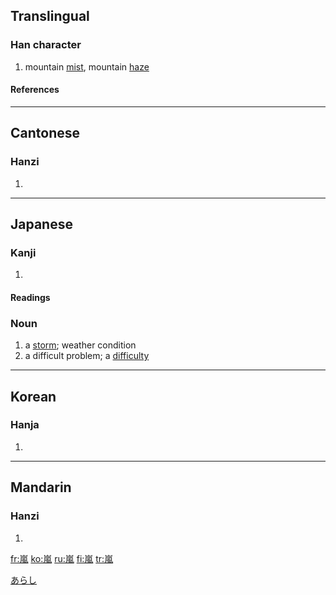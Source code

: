 {{see|岚|嵐}}
==Translingual==

===Han character===
{{Han char|rn=46|rad=山|as=09|sn=12|four=2221<sub>7</sub>|canj=山竹弓戈 (UHNI)}}
# mountain [[mist]], mountain [[haze]]

====References====
{{Han ref|kx=0316.250|dkj=08289|dj=0617.040|hdz=10788.090|uh=5D50|ud=23888|bh=B450|bd=46160}}

----
==Cantonese==

===Hanzi===
{{yue-hanzi|jyut=|y=laam4}}
# {{defn|Cantonese}}

----
==Japanese==

===Kanji===
{{ja-kanji|grade=|rs=山09}}
# {{defn|Japanese}} 

====Readings====
{{ja-readings|on=[[らん]] ([[ran]])|kun=[[あらし]] ([[arashi]])}}

===Noun===
{{ja-noun|k|count=|hira=あらし|kata=|rom=arashi|kanji=|kyu=|shin=|hidx=}}
# a [[storm]]; weather condition
# a difficult problem; a [[difficulty]]

[[Category:1000_Japanese_basic_words|あらし]]

----
==Korean==

===Hanja===
{{ko-hanja|hangeul=[[람]]|rv=ram|mr=ram}}
# {{defn|Korean}}

----
==Mandarin==

===Hanzi===
{{cmn-hanzi|sim=岚|pin=[[lán]] ([[lan2]])|wg=lan<sup>2</sup>}}
# {{defn|Mandarin}}

[[fr:嵐]]
[[ko:嵐]]
[[ru:嵐]]
[[fi:嵐]]
[[tr:嵐]]